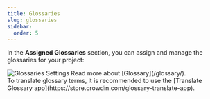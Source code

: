 ```yaml
---
title: Glossaries
slug: glossaries
sidebar:
  order: 5
---
```



In the **Assigned Glossaries** section, you can assign and manage the glossaries for your project:

<Image src={glossarySettings} alt="Glossaries Settings" />

<ReadMore>
  Read more about [Glossary](/glossary/).
</ReadMore>

<Aside type="tip">
  To translate glossary terms, it is recommended to use the [Translate Glossary app](https://store.crowdin.com/glossary-translate-app).
</Aside>
